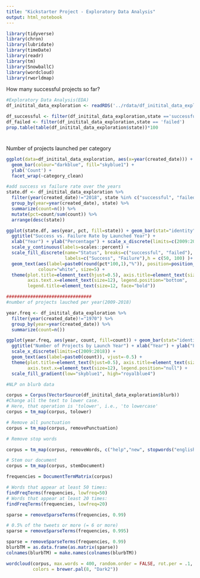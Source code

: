 ```yaml
---
title: "Kickstarter Project - Exploratory Data Analysis"
output: html_notebook
---
```


```r
library(tidyverse)
library(chron)
library(lubridate)
library(timeDate)
library(readr)
library(tm)
library(SnowballC)
library(wordcloud)
library(rworldmap)
```


How many successful projects so far?
```r
#Exploratory Data Analysis(EDA)
df_initital_data_exploration <- readRDS('../rdata/df_initital_data_exploration.rds')

df_successful <- filter(df_initital_data_exploration,state =='successful')
df_failed <- filter(df_initital_data_exploration,state == 'failed')
prop.table(table(df_initital_data_exploration$state))*100
```

#
Number of projects launched per category 
```r
ggplot(data=df_initital_data_exploration, aes(x=year(created_date))) +
  geom_bar(colour="darkblue", fill="skyblue1") +
  ylab('Count') +
  facet_wrap(~category_clean)
```




```r
#add success vs failure rate over the years 
state.df <- df_initital_data_exploration %>%
  filter(year(created_date)!="2018", state %in% c("successful", "failed")) %>%
  group_by(year=year(created_date), state) %>%
  summarize(count=n()) %>%
  mutate(pct=count/sum(count)) %>%
  arrange(desc(state))

ggplot(state.df, aes(year, pct, fill=state)) + geom_bar(stat="identity") + 
  ggtitle("Success vs. Failure Rate by Launched Year") + 
  xlab("Year") + ylab("Percentage") + scale_x_discrete(limits=c(2009:2017)) + 
  scale_y_continuous(labels=scales::percent) + 
  scale_fill_discrete(name="Status", breaks=c("successful", "failed"),
                      labels=c("Success", "Failure"),h = c(50, 100) )+ 
  geom_text(aes(label=paste0(round(pct*100,1),"%")), position=position_stack(vjust=0.5), 
            colour="white", size=5) + 
  theme(plot.title=element_text(hjust=0.5), axis.title=element_text(size=12, face="bold"), 
        axis.text.x=element_text(size=12), legend.position="bottom", 
        legend.title=element_text(size=12, face="bold"))
```


```r
################################
#number of projects lauched per year(2009-2018)

year.freq <- df_initital_data_exploration %>%
  filter(year(created_date)!="1970") %>%
  group_by(year=year(created_date)) %>%
  summarize(count=n())

ggplot(year.freq, aes(year, count, fill=count)) + geom_bar(stat="identity") + 
  ggtitle("Number of Projects by Launch Year") + xlab("Year") + ylab("Frequency") + 
  scale_x_discrete(limits=c(2009:2018)) + 
  geom_text(aes(label=paste0(count)), vjust=-0.5) + 
  theme(plot.title=element_text(hjust=0.5), axis.title=element_text(size=12, face="bold"), 
        axis.text.x=element_text(size=12), legend.position="null") + 
  scale_fill_gradient(low="skyblue1", high="royalblue4")
```


```r
#NLP on blurb data

corpus = Corpus(VectorSource(df_initital_data_exploration$blurb))
#Change all the text to lower case.
# Here, that operation is 'tolower', i.e., 'to lowercase'
corpus = tm_map(corpus, tolower)

# Remove all punctuation
corpus = tm_map(corpus, removePunctuation)

# Remove stop words

corpus = tm_map(corpus, removeWords, c("help","new", stopwords("english")))

# Stem our document
corpus = tm_map(corpus, stemDocument)

frequencies = DocumentTermMatrix(corpus)

# Words that appear at least 50 times:
findFreqTerms(frequencies, lowfreq=50)
# Words that appear at least 20 times:
findFreqTerms(frequencies, lowfreq=20)

sparse = removeSparseTerms(frequencies, 0.99)

# 0.5% of the tweets or more (= 6 or more)
sparse = removeSparseTerms(frequencies, 0.995)

sparse = removeSparseTerms(frequencies, 0.99)
blurbTM = as.data.frame(as.matrix(sparse))
colnames(blurbTM) = make.names(colnames(blurbTM))

wordcloud(corpus, max.words = 400, random.order = FALSE, rot.per = .1, 
          colors = brewer.pal(8, "Dark2"))

```